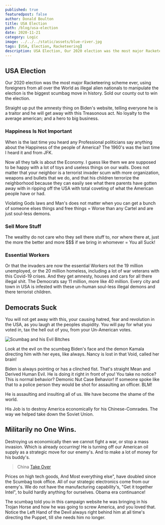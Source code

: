 ```yaml
---
published: true
featuredpost: false
author: Donald Boulton
title: USA Election
path: /blog/usa-election
date: 2020-11-21
category: Logic
image: ../../../static/assets/blue-river.jpg
tags: [USA, Election, Racketeering]
description: USA Election, Our 2020 election was the most major Racketeering scheme ever.
---
```


## USA Election

Our 2020 election was the most major Racketeering scheme ever, using foreigners from all over the World as illegal alien nationals to manipulate the election is the biggest scumbag move in history. Sold our county out to win the election.

Straight up put the amnesty thing on Biden's website, telling everyone he is a traitor and he will get away with this Treasonous act. No loyalty to the average american; and a hero to big business.

### Happiness Is Not Important

When is the last time you heard any Professional politicians say anything about the Happiness of the people of America? The 1960's was the last time I heard it and from JFK.

Now all they talk is about the Economy. I guess like them we are supposed to be happy with a lot of toys and useless things on our walls. Does not matter that your neighbor is a terrorist invader scum with more organization, weapons and bullets that we do, and that his children terrorize the neighborhood because they can easily see what there parents have gotten away with in ripping off the USA with total coveting of what the American people have or had.

Violating Gods laws and Man's does not matter when you can get a bunch of someone elses things and free things = Worse than any Cartel and are just soul-less demons.

### Sell More Stuff

The wealthy do not care who they sell there stuff to, nor where there at, just the more the better and more $$$ if we bring in whomever = You all Suck!

### Essential Workers

Or that the invaders are now the essential Workers not the 19 million unemployed, or the 20 million homeless, including a lot of war veterans with this Covid-19 crises. And they get amnesty, houses and cars for all there illegal shit. The Democrats say 11 million, more like 40 million. Every city and town in USA is infested with these un-human soul-less illegal demons and there terrorist children.

## Democrats Suck

You will not get away with this, your causing hatred, fear and revolution in the USA, as you laugh at the peoples stupidity. You will pay for what you voted in, tax the hell out of you, from your Un-American votes.

![Scumbag and his Evil Bitches](../../../static/img/biden.jpg "Demon Biden")

Look at the evil on the scumbag Biden's face and the demon Kamala directing him with her eyes, like always. Nancy is lost in that Void, called her brain!

Biden is always pointing or has a clinched fist. That's straight Mean and Derived Human Evil. He is doing it right in front of you! You take no notice? This is normal behavior? Demonic Nut Case Behavior! If someone spoke like that to a police person they would be shot for assaulting an officer. BLM!

He is assaulting and insulting all of us. We have become the shame of the world.

His Job is to destroy America economically for his Chinese-Comrades. The way we helped take down the Soviet Union.

## Militarily no One Wins.

Destroying us economically then we cannot fight a war, or stop a mass invasion. Which is already occurring! He is turning off our American oil supply as a strategic move for our enemy's. And to make a lot of money for his buddy's.

> China [Take Over](https://www.msn.com/en-us/news/world/china-s-debt-trap-diplomacy/ar-BB1ghXPF?ocid=msedgntp)

Prices on high tech goods, And Most everything else", have doubled since the Scumbag took office. All of our strategic electronics come from our enemy's. We do not have the manufacturing capability's, "Get it together Intel", to build hardly anything for ourselves. Obama era continuance!

The scumbag told you in this campaign website he was bringing in his Trojan Horse and how he was going to screw America, and you loved that. Notice the Left Hand of the Devil always right behind him at all time's directing the Puppet, till she needs him no longer.

<VideoPlayer
  src="https://res.cloudinary.com/mansbooks/video/upload/v1618320154/videos/LAURA_BRETANAMAZING_GRACE.mp4"
  controls={true}
  height={400}
  width={1000}
/>
                              